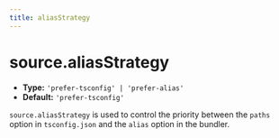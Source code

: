 ```yaml
---
title: aliasStrategy
---
```


# source.aliasStrategy

- **Type:** `'prefer-tsconfig' | 'prefer-alias'`
- **Default:** `'prefer-tsconfig'`

`source.aliasStrategy` is used to control the priority between the `paths` option in `tsconfig.json` and the `alias` option in the bundler.


<RsbuildConfig configName="source.aliasStrategy" />
